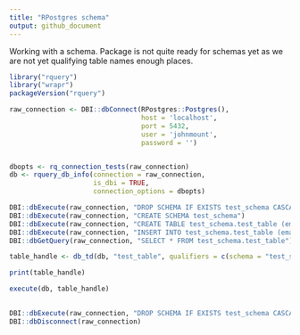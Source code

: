 ```yaml
---
title: "RPostgres schema"
output: github_document
---
```


Working with a schema.  Package is not quite ready for schemas yet as we are not yet qualifying table names enough places.


```r
library("rquery")
library("wrapr")
packageVersion("rquery")

raw_connection <- DBI::dbConnect(RPostgres::Postgres(),
                                 host = 'localhost',
                                 port = 5432,
                                 user = 'johnmount',
                                 password = '')


dbopts <- rq_connection_tests(raw_connection)
db <- rquery_db_info(connection = raw_connection,
                     is_dbi = TRUE,
                     connection_options = dbopts)

DBI::dbExecute(raw_connection, "DROP SCHEMA IF EXISTS test_schema CASCADE")
DBI::dbExecute(raw_connection, "CREATE SCHEMA test_schema")
DBI::dbExecute(raw_connection, "CREATE TABLE test_schema.test_table (email varchar)")
DBI::dbExecute(raw_connection, "INSERT INTO test_schema.test_table (email) VALUES ('j@example.com')")
DBI::dbGetQuery(raw_connection, "SELECT * FROM test_schema.test_table")

table_handle <- db_td(db, "test_table", qualifiers = c(schema = "test_schema"))

print(table_handle)

execute(db, table_handle)

   
DBI::dbExecute(raw_connection, "DROP SCHEMA IF EXISTS test_schema CASCADE")
DBI::dbDisconnect(raw_connection)
   
```

